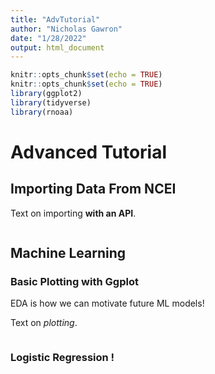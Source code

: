 ```yaml
---
title: "AdvTutorial"
author: "Nicholas Gawron"
date: "1/28/2022"
output: html_document
---
```


```r
knitr::opts_chunk$set(echo = TRUE)
knitr::opts_chunk$set(echo = TRUE)
library(ggplot2)
library(tidyverse)
library(rnoaa)
```

# Advanced Tutorial


## Importing Data From NCEI

Text on importing **with an API**.

```r

```

## Machine Learning 

### Basic Plotting with Ggplot 

EDA is how we can motivate future ML models!

Text on *plotting*. 

```r

```

### Logistic Regression !

```r

```

